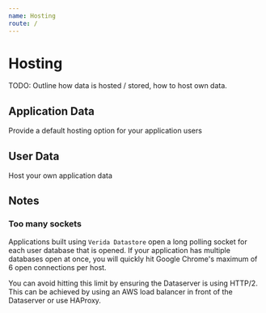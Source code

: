 ```yaml
---
name: Hosting
route: /
---
```


# Hosting

TODO: Outline how data is hosted / stored, how to host own data.

## Application Data

Provide a default hosting option for your application users

## User Data

Host your own application data

## Notes

### Too many sockets

Applications built using `Verida Datastore` open a long polling socket for each user database that is opened. If your application has multiple databases open at once, you will quickly hit Google Chrome's maximum of 6 open connections per host.

You can avoid hitting this limit by ensuring the Dataserver is using HTTP/2. This can be achieved by using an AWS load balancer in front of the Dataserver or use HAProxy.